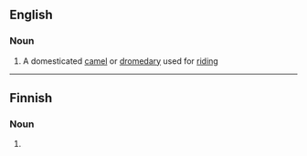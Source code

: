 ==English==

===Noun===
{{en-noun}}

# A domesticated [[camel]] or [[dromedary]] used for [[riding]]

----

==Finnish==

===Noun===
{{head|fi|noun form}}

# {{fi-form of|case=genitive|pl=singular|haje}}